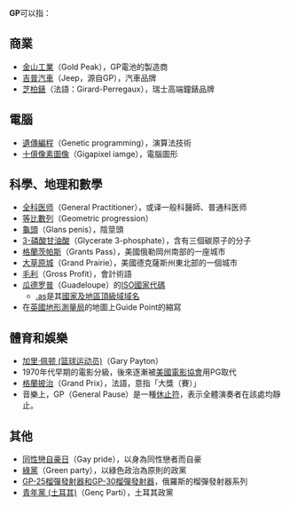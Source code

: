 {{noteTA
|G1=NBA
}}
'''GP'''可以指：

== 商業 ==
* [[金山工業|金山工業]]（Gold Peak），GP電池的製造商
* [[吉普汽車|吉普汽車]]（Jeep，源自GP），汽車品牌
* [[芝柏錶|芝柏錶]]（法語：Girard-Perregaux），瑞士高端鐘錶品牌

== 電腦 ==
* [[遺傳編程|遺傳編程]]（Genetic programming），演算法技術
* [[十億像素圖像|十億像素圖像]]（Gigapixel iamge），電腦圖形

== 科學、地理和數學 ==
* [[全科医师|全科医师]]（General Practitioner），或译一般科醫師、普通科医师
* [[等比數列|等比數列]]（Geometric progression）
* [[龜頭|龜頭]]（Glans penis），陰莖頭
* [[3-磷酸甘油酸|3-磷酸甘油酸]]（Glycerate 3-phosphate），含有三個碳原子的分子
* [[格蘭茨帕斯|格蘭茨帕斯]]（Grants Pass），美國俄勒岡州南部的一座城市
* [[大草原城|大草原城]]（Grand Prairie），美國德克薩斯州東北部的一個城市
* [[毛利|毛利]]（Gross Profit），會計術語
* [[瓜德罗普|瓜德罗普]]（Guadeloupe）的[[ISO_3166-1|ISO國家代碼]]
**[[.as|.as]]是其[[國家及地區頂級域|國家及地區頂級域]][[域名|域名]]
* 在[[英國地形測量局|英國地形測量局]]的地圖上Guide Point的縮寫

== 體育和娛樂 ==
* [[加里·佩顿_(篮球运动员)|加里·佩顿 (篮球运动员)]]（Gary Payton）
* 1970年代早期的電影分級，後來逐漸被[[美國電影協會|美國電影協會]]用PG取代
* [[格蘭披治|格蘭披治]]（Grand Prix），法語，意指「大獎（賽）」
* 音樂上，GP（General Pause）是一種[[休止符|休止符]]，表示全體演奏者在該處均靜止。

== 其他 ==
* [[同性戀自豪日|同性戀自豪日]]（Gay pride），以身為同性戀者而自豪
* [[綠黨|綠黨]]（Green party），以綠色政治為原則的政黨
* [[GP-25附加型榴彈發射器|GP-25榴彈發射器和GP-30榴彈發射器]]，俄羅斯的榴彈發射器系列
* [[青年黨_(土耳其)|青年黨 (土耳其)]]（Genç Parti），土耳其政黨

{{disambig|Cat=二字拉丁字母缩写消歧义}}